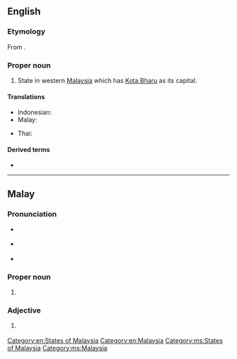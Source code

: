 ==English==
{{wikipedia}}

===Etymology===
From {{etyl|ms}} {{term|Kelantan|lang=ms}}.

===Proper noun===
{{en-proper noun}}

# State in western [[Malaysia]] which has [[Kota Bharu]] as its capital.

====Translations====
{{trans-top|state in Malaysia}}
* Indonesian: {{t|id|Kelantan}}
* Malay: {{t|ms|Kelantan}}
{{trans-mid}}
* Thai: {{t|th|กลันตัน|tr=Klantan}}
{{trans-bottom}}

====Derived terms====
* {{l|en|Kelantanese}}

[[Category:en:States of Malaysia]]
[[Category:en:Malaysia]]

----

==Malay==
{{wikipedia|lang=ms}}

===Pronunciation===
* {{a|Johor-Riau}} {{IPA|/kəlantan/|lang=ms}}
* {{a|Kelantanese}} {{IPA|/kəlãtɛ̃/|lang=ms}}
* {{rhymes|antan|tan|an|lang=ms}}

===Proper noun===
{{head|ms|proper noun}}

# {{l|en|Kelantan}} {{qualifier|state in Malaysia}}

===Adjective===
{{head|ms|adjective}}

# {{l|en|Kelantanese}} {{qualifier|Of or pertaining to the state of Kelantan}}

[[Category:ms:States of Malaysia]]
[[Category:ms:Malaysia]]